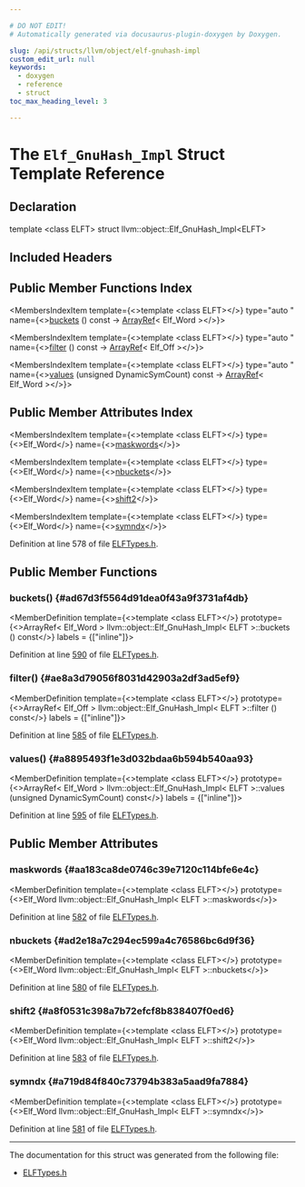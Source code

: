 ```yaml
---

# DO NOT EDIT!
# Automatically generated via docusaurus-plugin-doxygen by Doxygen.

slug: /api/structs/llvm/object/elf-gnuhash-impl
custom_edit_url: null
keywords:
  - doxygen
  - reference
  - struct
toc_max_heading_level: 3

---
```





# The `Elf_GnuHash_Impl` Struct Template Reference

<DoxygenPage pluginConfig={pluginConfig}>



## Declaration

<CodeBlock>template &lt;class ELFT&gt;
struct llvm::object::Elf_GnuHash_Impl&lt;ELFT&gt;</CodeBlock>

## Included Headers

<IncludesList>
<IncludesListItem
  filePath="llvm/Object/ELFTypes.h"
  permalink="/docs/api/files/include/include/llvm/include/llvm/object/elftypes-h"
  isLocal="true" />
</IncludesList>

## Public Member Functions Index

<MembersIndex>

<MembersIndexItem
  template={<>template &lt;class ELFT&gt;</>}
  type="auto "
  name={<><a href="#ad67d3f5564d91dea0f43a9f3731af4db">buckets</a> () const -&gt; <a href="/docs/api/classes/llvm/arrayref">ArrayRef</a>&lt; Elf&#95;Word &gt;</>}>
</MembersIndexItem>

<MembersIndexItem
  template={<>template &lt;class ELFT&gt;</>}
  type="auto "
  name={<><a href="#ae8a3d79056f8031d42903a2df3ad5ef9">filter</a> () const -&gt; <a href="/docs/api/classes/llvm/arrayref">ArrayRef</a>&lt; Elf&#95;Off &gt;</>}>
</MembersIndexItem>

<MembersIndexItem
  template={<>template &lt;class ELFT&gt;</>}
  type="auto "
  name={<><a href="#a8895493f1e3d032bdaa6b594b540aa93">values</a> (unsigned DynamicSymCount) const -&gt; <a href="/docs/api/classes/llvm/arrayref">ArrayRef</a>&lt; Elf&#95;Word &gt;</>}>
</MembersIndexItem>

</MembersIndex>

## Public Member Attributes Index

<MembersIndex>

<MembersIndexItem
  template={<>template &lt;class ELFT&gt;</>}
  type={<>Elf&#95;Word</>}
  name={<><a href="#aa183ca8de0746c39e7120c114bfe6e4c">maskwords</a></>}>
</MembersIndexItem>

<MembersIndexItem
  template={<>template &lt;class ELFT&gt;</>}
  type={<>Elf&#95;Word</>}
  name={<><a href="#ad2e18a7c294ec599a4c76586bc6d9f36">nbuckets</a></>}>
</MembersIndexItem>

<MembersIndexItem
  template={<>template &lt;class ELFT&gt;</>}
  type={<>Elf&#95;Word</>}
  name={<><a href="#a8f0531c398a7b72efcf8b838407f0ed6">shift2</a></>}>
</MembersIndexItem>

<MembersIndexItem
  template={<>template &lt;class ELFT&gt;</>}
  type={<>Elf&#95;Word</>}
  name={<><a href="#a719d84f840c73794b383a5aad9fa7884">symndx</a></>}>
</MembersIndexItem>

</MembersIndex>


Definition at line 578 of file <a href="/docs/api/files/include/include/llvm/include/llvm/object/elftypes-h">ELFTypes.h</a>.

<SectionDefinition>

## Public Member Functions

### buckets() {#ad67d3f5564d91dea0f43a9f3731af4db}

<MemberDefinition
  template={<>template &lt;class ELFT&gt;</>}
  prototype={<>ArrayRef&lt; Elf&#95;Word &gt; llvm::object::Elf&#95;GnuHash&#95;Impl&lt; ELFT &gt;::buckets () const</>}
  labels = {["inline"]}>

Definition at line <a href="/docs/api/files/include/include/llvm/include/llvm/object/elftypes-h/#l00590">590</a> of file <a href="/docs/api/files/include/include/llvm/include/llvm/object/elftypes-h">ELFTypes.h</a>.
</MemberDefinition>

### filter() {#ae8a3d79056f8031d42903a2df3ad5ef9}

<MemberDefinition
  template={<>template &lt;class ELFT&gt;</>}
  prototype={<>ArrayRef&lt; Elf&#95;Off &gt; llvm::object::Elf&#95;GnuHash&#95;Impl&lt; ELFT &gt;::filter () const</>}
  labels = {["inline"]}>

Definition at line <a href="/docs/api/files/include/include/llvm/include/llvm/object/elftypes-h/#l00585">585</a> of file <a href="/docs/api/files/include/include/llvm/include/llvm/object/elftypes-h">ELFTypes.h</a>.
</MemberDefinition>

### values() {#a8895493f1e3d032bdaa6b594b540aa93}

<MemberDefinition
  template={<>template &lt;class ELFT&gt;</>}
  prototype={<>ArrayRef&lt; Elf&#95;Word &gt; llvm::object::Elf&#95;GnuHash&#95;Impl&lt; ELFT &gt;::values (unsigned DynamicSymCount) const</>}
  labels = {["inline"]}>

Definition at line <a href="/docs/api/files/include/include/llvm/include/llvm/object/elftypes-h/#l00595">595</a> of file <a href="/docs/api/files/include/include/llvm/include/llvm/object/elftypes-h">ELFTypes.h</a>.
</MemberDefinition>

</SectionDefinition>

<SectionDefinition>

## Public Member Attributes

### maskwords {#aa183ca8de0746c39e7120c114bfe6e4c}

<MemberDefinition
  template={<>template &lt;class ELFT&gt;</>}
  prototype={<>Elf&#95;Word llvm::object::Elf&#95;GnuHash&#95;Impl&lt; ELFT &gt;::maskwords</>}>

Definition at line <a href="/docs/api/files/include/include/llvm/include/llvm/object/elftypes-h/#l00582">582</a> of file <a href="/docs/api/files/include/include/llvm/include/llvm/object/elftypes-h">ELFTypes.h</a>.
</MemberDefinition>

### nbuckets {#ad2e18a7c294ec599a4c76586bc6d9f36}

<MemberDefinition
  template={<>template &lt;class ELFT&gt;</>}
  prototype={<>Elf&#95;Word llvm::object::Elf&#95;GnuHash&#95;Impl&lt; ELFT &gt;::nbuckets</>}>

Definition at line <a href="/docs/api/files/include/include/llvm/include/llvm/object/elftypes-h/#l00580">580</a> of file <a href="/docs/api/files/include/include/llvm/include/llvm/object/elftypes-h">ELFTypes.h</a>.
</MemberDefinition>

### shift2 {#a8f0531c398a7b72efcf8b838407f0ed6}

<MemberDefinition
  template={<>template &lt;class ELFT&gt;</>}
  prototype={<>Elf&#95;Word llvm::object::Elf&#95;GnuHash&#95;Impl&lt; ELFT &gt;::shift2</>}>

Definition at line <a href="/docs/api/files/include/include/llvm/include/llvm/object/elftypes-h/#l00583">583</a> of file <a href="/docs/api/files/include/include/llvm/include/llvm/object/elftypes-h">ELFTypes.h</a>.
</MemberDefinition>

### symndx {#a719d84f840c73794b383a5aad9fa7884}

<MemberDefinition
  template={<>template &lt;class ELFT&gt;</>}
  prototype={<>Elf&#95;Word llvm::object::Elf&#95;GnuHash&#95;Impl&lt; ELFT &gt;::symndx</>}>

Definition at line <a href="/docs/api/files/include/include/llvm/include/llvm/object/elftypes-h/#l00581">581</a> of file <a href="/docs/api/files/include/include/llvm/include/llvm/object/elftypes-h">ELFTypes.h</a>.
</MemberDefinition>

</SectionDefinition>

<hr/>

The documentation for this struct was generated from the following file:

<ul>
<li><a href="/docs/api/files/include/include/llvm/include/llvm/object/elftypes-h">ELFTypes.h</a></li>
</ul>

</DoxygenPage>
